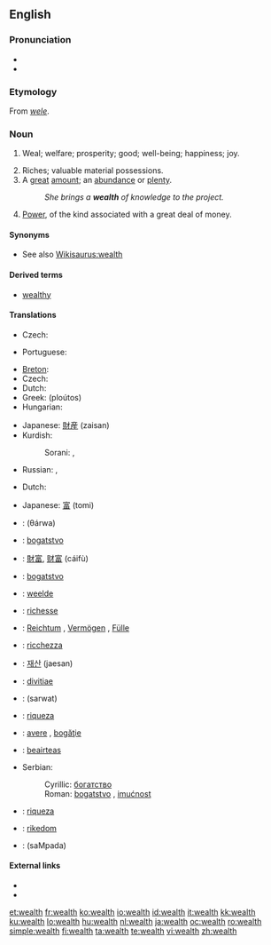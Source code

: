 ==English==
{{wikipedia}}

===Pronunciation===
* {{audio|en-us-wealth.ogg|Audio (US)}}
* {{rhymes|ɛlθ}}

===Etymology===
From {{etyl|enm}} ''[[wele]]''.

===Noun===
{{en-noun|-}}

# {{obsolete}} Weal; welfare; prosperity; good; well-being; happiness; joy.
# Riches; valuable material possessions.
# A [[great]] [[amount]]; an [[abundance]] or [[plenty]].
#: ''She brings a '''wealth''' of knowledge to the project.''
# [[power|Power]], of the kind associated with a great deal of money.

====Synonyms====
* See also [[Wikisaurus:wealth]]

====Derived terms====
* [[wealthy]]

====Translations====
{{trans-top|riches; valuable material possessions}}
* Czech: {{t-|cs|bohatství|n}}
{{trans-mid}}
* Portuguese: {{t|pt|riqueza|f}}
{{trans-bottom}}

{{trans-top|a great amount; an abundance or plenty, usually of money}}
* [[Breton]]: {{t+|br|pinvidigezh|f|xs=Breton}}
* Czech: {{t-|cs|bohatství|n}}
* Dutch: {{t-|nl|rijkdom|m}}
* Greek: {{t|el|πλούτος|m|sc=Grek}} (ploútos)
* Hungarian: {{t+|hu|gazdagság}}
{{trans-mid}}
* Japanese: [[財産]] (zaisan)
* Kurdish:
*: Sorani: {{t|ku|دۆڵه‌مه‌ندی|tr=doLamandee|sc=ku-Arab}}, {{t|ku|سامان|tr=sAmAn|sc=ku-Arab}}
* Russian: {{t+|ru|богатство|n|tr=bogátstvo|sc=Cyrl}}, {{t+|ru|изобилие|n|tr=izobílije|sc=Cyrl}}
{{trans-bottom}}

{{trans-top|power, of the kind associated with a great deal of money}}
* Dutch: {{t+|nl|vermogen|n}}
{{trans-mid}}
* Japanese: [[富]] (tomi)
{{trans-bottom}}

{{checktrans-top}}
* {{ttbc|Arabic}}: {{Arab|[[ثروة]]}} (θárwa) {{f}}
* {{ttbc|Bosnian}}: [[bogatstvo]] {{n}}
* {{ttbc|Chinese}}: [[財富]], [[财富]] (cáifù)
* {{ttbc|Croatian}}: [[bogatstvo]] {{n}}
* {{ttbc|Dutch}}: [[weelde]] {{f}}
* {{ttbc|French}}: [[richesse]] {{f}}
* {{ttbc|German}}: [[Reichtum]] {{m}}, [[Vermögen]] {{n}}, [[Fülle]] {{f}}
* {{ttbc|Italian}}: [[ricchezza]] {{f}}
* {{ttbc|Korean}}: [[재산]] (jaesan)
* {{ttbc|Latin}}: [[divitiae]] {{f}} {{p}}
{{checktrans-mid}}
* {{ttbc|Persian}}: {{fa-Arab|[[ثروت]]}} (sarwat)
* {{ttbc|Portuguese}}: [[riqueza]] {{f}}
* {{ttbc|Romanian}}: [[avere]] {{f}}, [[bogăţie]] {{f}}
* {{ttbc|Scottish Gaelic}}: [[beairteas]] {{m}}
* Serbian:
*: Cyrillic: [[богатство]] {{n}}
*: Roman: [[bogatstvo]] {{n}}, [[imućnost]] {{f}}
* {{ttbc|Spanish}}: [[riqueza]] {{f}}
* {{ttbc|Swedish}}: [[rikedom]]
* {{ttbc|Telugu}}: {{t|te|సంపద|sc=Telu}} (saMpada)
{{checktrans-bottom}}

====External links====
* {{R:Webster 1913}}
* {{R:Century 1911}}

[[et:wealth]]
[[fr:wealth]]
[[ko:wealth]]
[[io:wealth]]
[[id:wealth]]
[[it:wealth]]
[[kk:wealth]]
[[ku:wealth]]
[[lo:wealth]]
[[hu:wealth]]
[[nl:wealth]]
[[ja:wealth]]
[[oc:wealth]]
[[ro:wealth]]
[[simple:wealth]]
[[fi:wealth]]
[[ta:wealth]]
[[te:wealth]]
[[vi:wealth]]
[[zh:wealth]]